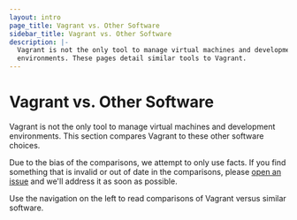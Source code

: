 ```yaml
---
layout: intro
page_title: Vagrant vs. Other Software
sidebar_title: Vagrant vs. Other Software
description: |-
  Vagrant is not the only tool to manage virtual machines and development
  environments. These pages detail similar tools to Vagrant.
---
```


# Vagrant vs. Other Software

Vagrant is not the only tool to manage virtual machines and development
environments. This section compares Vagrant to these other software choices.

Due to the bias of the comparisons, we attempt to only use facts. If you find
something that is invalid or out of date in the comparisons, please [open an
issue](https://github.com/hashicorp/vagrant/issues) and we'll address it as soon
as possible.

Use the navigation on the left to read comparisons of Vagrant versus similar
software.
